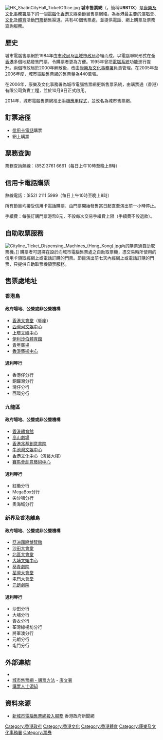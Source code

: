 {{no footnotes|time=2019-03-16T14:22:54+00:00}}
{{refimprove|time=2019-03-16T14:22:54+00:00}}
[[File:HK_ShatinCityHall_TicketOffice.jpg|thumb]]
'''城市售票網'''（{{lang-en|'''Urban Ticketing System'''}}，簡稱'''URBTIX'''）是[[康樂及文化事務署|康樂及文化事務署]]屬下的一個[[電腦|電腦]]化[[香港|香港]]文娛樂節目售票網絡。為香港最主要的[[演唱會|演唱會]]、[[文化|文化]]及[[体育运动|體育]]活動[[門票|門票]]銷售渠道。共有40個售票處，並提供電話、網上購票及票務查詢服務。

==歷史==
城市電腦售票網於1984年由[[市政局_(香港)|市政局]]及[[區域市政局|區域市政局]]合組而成，以電腦聯網形式在全[[香港|香港]]多個地點發售門票，令購票者更為方便。1995年曾把[[電腦|電腦]][[系統|系統]]功能進行提升。兩個市政局於2000年解散後，改由[[康樂及文化事務署|康樂及文化事務署]]負責管理。在2005年至2006年度，城市電腦售票網的售票量為440萬張。

在2006年，康樂及文化事務署為城市電腦售票網更新售票系統，由購票通（香港）有限公司負責工程，並於10月9日正式啟用。

2014年，城市電腦售票網推出[[手機應用程式|手機應用程式]]，並改名為城市售票網。

== 訂票途徑 ==
*[[信用卡|信用卡]][[電話|電話]]購票
*網上購票

== 票務查詢 ==
票務查詢熱線：(852)3761 6661（每日上午10時至晚上8時）

== 信用卡電話購票 ==
熱線電話：(852) 2111 5999（每日上午10時至晚上8時）

所有節目均接受信用卡電話購票，由門票開始發售當日起直至演出前一小時停止。 

手續費：每張訂購門票港幣8元，不設每次交易手續費上限（手續費不設退款）。

== 自助取票服務 ==
[[File:Cityline_Ticket_Dispensing_Machines_(Hong_Kong).jpg|thumb]]內的購票通自助取票機。]]
購票者可選擇在設於向城市電腦售票處之自助取票機，憑交易時所使用的信用卡領取經網上或電話訂購的門票。節目演出前七天內經網上或電話訂購的門票，只提供自助取票機領票服務。

== 售票處地址 ==
===香港島===
====政府場地、公營或非公營機構====
*[[香港大會堂|香港大會堂]]（低座）
*[[西灣河文娛中心|西灣河文娛中心]]
*[[上環文娛中心|上環文娛中心]]
*[[伊利沙伯體育館|伊利沙伯體育館]]
*[[青年廣場|青年廣場]]
*[[香港藝術中心|香港藝術中心]]

====通利琴行====
*香港仔分行
*銅鑼灣分行
*灣仔分行
*西環分行

===九龍區===
====政府場地、公營或非公營機構====
*[[香港體育館|香港體育館]]
*[[高山劇場|高山劇場]]
*[[香港兆基創意書院|香港兆基創意書院]]
*[[牛池灣文娛中心|牛池灣文娛中心]]
*[[香港文化中心|香港文化中心]]（演藝大樓）
*[[賽馬會創意藝術中心|賽馬會創意藝術中心]]

====通利琴行====
*紅磡分行
*MegaBox分行
*尖沙咀分行
*奧海城分行

===新界及香港離島===
====政府場地、公營或非公營機構====
*[[亞洲國際博覽館|亞洲國際博覽館]]
*[[沙田大會堂|沙田大會堂]]
*[[北區大會堂|北區大會堂]]
*[[大埔文娛中心|大埔文娛中心]]
*[[葵青劇院|葵青劇院]]
*[[荃灣大會堂|荃灣大會堂]]
*[[屯門大會堂|屯門大會堂]]
*[[元朗劇院|元朗劇院]]

====通利琴行====
*沙田分行
*大埔分行
*青衣分行
*荃灣綠楊坊分行
*將軍澳分行
*元朗分行
*屯門分行

==外部連結==
* {{official website}}
* [https://www.lcsd.gov.hk/tc/ticket/index.html 城市售票網 - 購票方法] {{Wayback|url=https://www.lcsd.gov.hk/tc/ticket/index.html |date=20210126035434 }} - [[康樂及文化事務署|康文署]]
* [https://www.lcsd.gov.hk/tc/ticket/notice.html 購票人士須知] {{Wayback|url=https://www.lcsd.gov.hk/tc/ticket/notice.html |date=20210716063942 }}

==資料來源==
*[https://web.archive.org/web/20061220165304/http://www.news.gov.hk/tc/category/healthandcommunity/061006/html/061006tc05001.htm 新城市電腦售票網投入服務] 香港政府新聞網

[[Category:香港政府|Category:香港政府]]
[[Category:香港文化|Category:香港文化]]
[[Category:香港體育|Category:香港體育]]
[[Category:康樂及文化事務署|Category:康樂及文化事務署]]
[[Category:票券|Category:票券]]